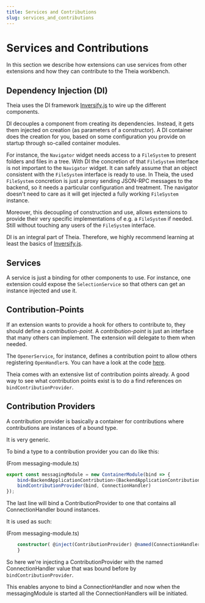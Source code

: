 ```yaml
---
title: Services and Contributions
slug: services_and_contributions
---
```



# Services and Contributions

In this section we describe how extensions can use services from other extensions
and how they can contribute to the Theia workbench.

## Dependency Injection (DI)

Theia uses the DI framework [Inversify.js](http://inversify.io/) to wire up the
different components.

DI decouples a component from creating its dependencies. Instead, it gets them
injected on creation (as parameters of a constructor). A DI container does the
creation for you, based on some configuration you provide on startup through
so-called container modules.

For instance, the `Navigator` widget needs access to a `FileSystem` to present
folders and files in a tree. With DI the concretion of that `FileSystem`
interface is not important to the `Navigator` widget. It can safely assume that
an object consistent with the `FileSystem` interface is ready to use. In Theia,
the used `FileSystem` concretion is just a proxy sending JSON-RPC messages to
the backend, so it needs a particular configuration and treatment. The
navigator doesn't need to care as it will get injected a fully working
`FileSystem` instance.

Moreover, this decoupling of construction and use, allows extensions to provide
their very specific implementations of e.g. a `FileSystem` if needed. Still
without touching any users of the `FileSystem` interface.

DI is an integral part of Theia. Therefore, we highly recommend learning at
least the basics of [Inversify.js](http://inversify.io/).

## Services

A service is just a binding for other components to use. For instance, one
extension could expose the `SelectionService` so that others can get an
instance injected and use it.

## Contribution-Points

If an extension wants to provide a hook for others to contribute to, they
should define a _contribution-point_. A _contribution-point_ is just an
interface that many others can implement. The extension will delegate to them
when needed.

The `OpenerService`, for instance, defines a contribution point to allow others
registering `OpenHandler`s. You can have a look at the code
[here](https://github.com/eclipse-theia/theia/blob/master/packages/core/src/browser/opener-service.ts).

Theia comes with an extensive list of contribution points already. A good way
to see what contribution points exist is to do a find references on
`bindContributionProvider`.

## Contribution Providers

A contribution provider is basically a container for contributions where
contributions are instances of a bound type.

It is very generic.

To bind a type to a contribution provider you can do like this:

(From messaging-module.ts)

``` typescript
export const messagingModule = new ContainerModule(bind => {
    bind<BackendApplicationContribution>(BackendApplicationContribution).to(MessagingContribution);
    bindContributionProvider(bind, ConnectionHandler)
});
```
The last line will bind a ContributionProvider to one that contains all
ConnectionHandler bound instances.


It is used as such:

(From messaging-module.ts)

``` typescript
    constructor( @inject(ContributionProvider) @named(ConnectionHandler) protected readonly handlers: ContributionProvider<ConnectionHandler>) {
    }

```

So here we're injecting a ContributionProvider with the named
ConnectionHandler value that was bound before by `bindContributionProvider`.

This enables anyone to bind a ConnectionHandler and now when the
messagingModule is started all the ConnectionHandlers will be initiated.

<DocArrowNavigators prev="extensions" prevTitle="Extensions" next="composing_applications" nextTitle="Build your own IDE"/>
